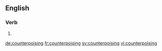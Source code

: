 ==English==

===Verb===
{{head|en}}

# {{present participle of|counterpoise|lang=en}}

[[de:counterpoising]]
[[fr:counterpoising]]
[[sv:counterpoising]]
[[vi:counterpoising]]